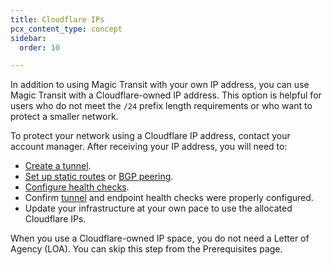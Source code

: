 ```yaml
---
title: Cloudflare IPs
pcx_content_type: concept
sidebar:
  order: 10

---
```



In addition to using Magic Transit with your own IP address, you can use Magic Transit with a Cloudflare-owned IP address. This option is helpful for users who do not meet the `/24` <GlossaryTooltip term="prefix">prefix</GlossaryTooltip> length requirements or who want to protect a smaller network.

To protect your network using a Cloudflare IP address, contact your account manager. After receiving your IP address, you will need to:

- [Create a tunnel](/magic-transit/how-to/configure-tunnels/).
- [Set up static routes](/magic-transit/how-to/configure-routes/#configure-static-routes) or [BGP peering](/magic-transit/how-to/configure-routes/#configure-bgp-routes).
- [Configure health checks](/magic-transit/network-health/run-endpoint-health-checks/).
- Confirm [tunnel](/magic-transit/network-health/update-tunnel-health-checks/) and endpoint health checks were properly configured.
- Update your infrastructure at your own pace to use the allocated Cloudflare IPs.

When you use a Cloudflare-owned IP space, you do not need a <GlossaryTooltip term="letter of agency" link="/magic-transit/get-started/#draft-letter-of-agency">Letter of Agency (LOA)</GlossaryTooltip>. You can skip this step from the Prerequisites page.
